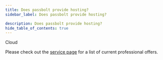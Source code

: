 ```yaml
---
title: Does passbolt provide hosting?
sidebar_label: Does passbolt provide hosting?

description: Does passbolt provide hosting?
hide_table_of_contents: true
---
```



<div style={{display: "flex", gap: "1rem"}}>
  <Chips link="https://www.passbolt.com/pricing/cloud" isUnderMainTitle={true}>Cloud</Chips>
</div>

Please check out the [service page](https://www.passbolt.com/services) for a list of current professional offers.
